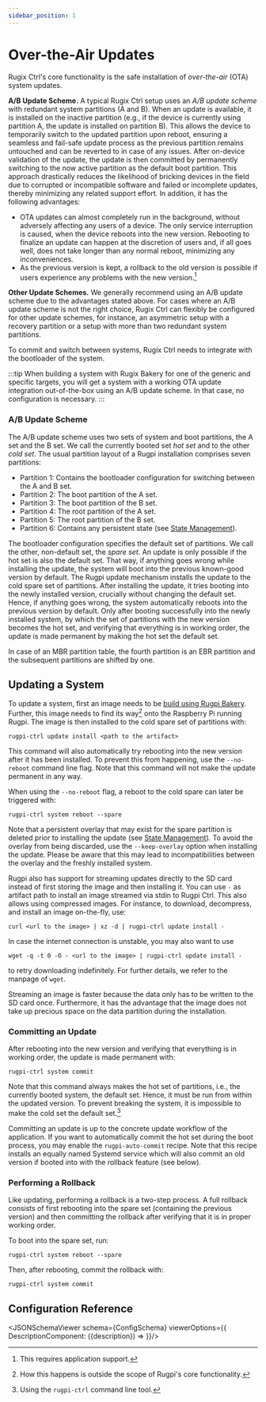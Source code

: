 ```yaml
---
sidebar_position: 1
---
```





# Over-the-Air Updates

Rugix Ctrl's core functionality is the safe installation of _over-the-air_ (OTA) system updates.

**A/B Update Scheme.** A typical Rugix Ctrl setup uses an _A/B update scheme_ with redundant system partitions (A and B). When an update is available, it is installed on the inactive partition (e.g., if the device is currently using partition A, the update is installed on partition B). This allows the device to temporarily switch to the updated partition upon reboot, ensuring a seamless and fail-safe update process as the previous partition remains untouched and can be reverted to in case of any issues. After on-device validation of the update, the update is then committed by permanently switching to the now active partition as the default boot partition. This approach drastically reduces the likelihood of bricking devices in the field due to corrupted or incompatible software and failed or incomplete updates, thereby minimizing any related support effort. In addition, it has the following advantages:

- OTA updates can almost completely run in the background, without adversely affecting any users of a device.
The only service interruption is caused, when the device reboots into the new version.
Rebooting to finalize an update can happen at the discretion of users and, if all goes well, does not take longer than any normal reboot, minimizing any inconveniences.
- As the previous version is kept, a rollback to the old version is possible if users experience any problems with the new version.[^rollback]

[^rollback]: This requires application support.

**Other Update Schemes.** We generally recommend using an A/B update scheme due to the advantages stated above. For cases where an A/B update scheme is not the right choice, Rugix Ctrl can flexibly be configured for other update schemes, for instance, an asymmetric setup with a recovery partition or a setup with more than two redundant system partitions.

To commit and switch between systems, Rugix Ctrl needs to integrate with the bootloader of the system.

:::tip
When building a system with Rugix Bakery for one of the generic and specific targets, you will get a system with a working OTA update integration out-of-the-box using an A/B update scheme. In that case, no configuration is necessary.
:::


### A/B Update Scheme

The A/B update scheme uses two sets of system and boot partitions, the A set and the B set.
We call the currently booted set *hot set* and to the other *cold set*.
The usual partition layout of a Rugpi installation comprises seven partitions:

- Partition 1: Contains the bootloader configuration for switching between the A and B set.
- Partition 2: The boot partition of the A set.
- Partition 3: The boot partition of the B set.
- Partition 4: The root partition of the A set.
- Partition 5: The root partition of the B set.
- Partition 6: Contains any persistent state (see [State Management](./state-management)).

The bootloader configuration specifies the default set of partitions.
We call the other, non-default set, the *spare set*.
An update is only possible if the hot set is also the default set.
That way, if anything goes wrong while installing the update, the system will boot into the previous known-good version by default.
The Rugpi update mechanism installs the update to the cold spare set of partitions.
After installing the update, it tries booting into the newly installed version, crucially without changing the default set.
Hence, if anything goes wrong, the system automatically reboots into the previous version by default.
Only after booting successfully into the newly installed system, by which the set of partitions with the new version becomes the hot set, and verifying that everything is in working order, the update is made permanent by making the hot set the default set.

In case of an MBR partition table, the fourth partition is an EBR partition and the subsequent partitions are shifted by one.

## Updating a System

To update a system, first an image needs to be [build using Rugpi Bakery](/docs/getting-started).
Further, this image needs to find its way[^2] onto the Raspberry Pi running Rugpi.
The image is then installed to the cold spare set of partitions with:

```shell
rugpi-ctrl update install <path to the artifact>
```

This command will also automatically try rebooting into the new version after it has been installed.
To prevent this from happening, use the `--no-reboot` command line flag.
Note that this command will not make the update permanent in any way.

When using the `--no-reboot` flag, a reboot to the cold spare can later be triggered with:

```shell
rugpi-ctrl system reboot --spare
```

Note that a persistent overlay that may exist for the spare partition is deleted prior to installing the update  (see [State Management](./state-management.md)).
To avoid the overlay from being discarded, use the `--keep-overlay` option when installing the update.
Please be aware that this may lead to incompatibilities between the overlay and the freshly installed system.

Rugpi also has support for streaming updates directly to the SD card instead of first storing the image and then installing it.
You can use `-` as artifact path to install an image streamed via stdin to Rugpi Ctrl.
This also allows using compressed images.
For instance, to download, decompress, and install an image on-the-fly, use:

```shell
curl <url to the image> | xz -d | rugpi-ctrl update install -
```

In case the internet connection is unstable, you may also want to use

```shell
wget -q -t 0 -O - <url to the image> | rugpi-ctrl update install -
```

to retry downloading indefinitely. For further details, we refer to the manpage of `wget`.


Streaming an image is faster because the data only has to be written to the SD card once.
Furthermore, it has the advantage that the image does not take up precious space on the data partition during the installation.

[^2]: How this happens is outside the scope of Rugpi's core functionality.

### Committing an Update

After rebooting into the new version and verifying that everything is in working order, the update is made permanent with:

```shell
rugpi-ctrl system commit
```

Note that this command always makes the hot set of partitions, i.e., the currently booted system, the default set.
Hence, it must be run from within the updated version.
To prevent breaking the system, it is impossible to make the cold set the default set.[^3]

Committing an update is up to the concrete update workflow of the application.
If you want to automatically commit the hot set during the boot process, you may enable the `rugpi-auto-commit` recipe.
Note that this recipe installs an equally named Systemd service which will also commit an old version if booted into with the rollback feature (see below).

[^3]: Using the `rugpi-ctrl` command line tool.

### Performing a Rollback

Like updating, performing a rollback is a two-step process.
A full rollback consists of first rebooting into the spare set (containing the previous version) and then committing the rollback after verifying that it is in proper working order.

To boot into the spare set, run:

```shell
rugpi-ctrl system reboot --spare
```

Then, after rebooting, commit the rollback with:

```shell
rugpi-ctrl system commit
```


## Configuration Reference

<JSONSchemaViewer schema={ConfigSchema} viewerOptions={{
    DescriptionComponent: ({description}) => <ReactMarkdown children={description} />
}}/>